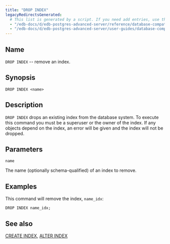 ```yaml
---
title: "DROP INDEX"
legacyRedirectsGenerated:
  # This list is generated by a script. If you need add entries, use the `legacyRedirects` key.
  - "/edb-docs/d/edb-postgres-advanced-server/reference/database-compatibility-for-oracle-developers-reference-guide/9.6/Database_Compatibility_for_Oracle_Developers_Reference_Guide.1.062.html"
  - "/edb-docs/d/edb-postgres-advanced-server/user-guides/database-compatibility-for-oracle-developers-guide/9.5/Database_Compatibility_for_Oracle_Developers_Guide.1.090.html"
---
```


<div id="drop_index" class="registered_link"></div>

## Name

`DROP INDEX` -- remove an index.

## Synopsis

```text
DROP INDEX <name>
```

## Description

`DROP INDEX` drops an existing index from the database system. To execute this command you must be a superuser or the owner of the index. If any objects depend on the index, an error will be given and the index will not be dropped.

## Parameters

`name`

 The name (optionally schema-qualified) of an index to remove.

## Examples

This command will remove the index, `name_idx`:

```text
DROP INDEX name_idx;
```

## See also

[CREATE INDEX](24_create_index), [ALTER INDEX](03_alter_index)
